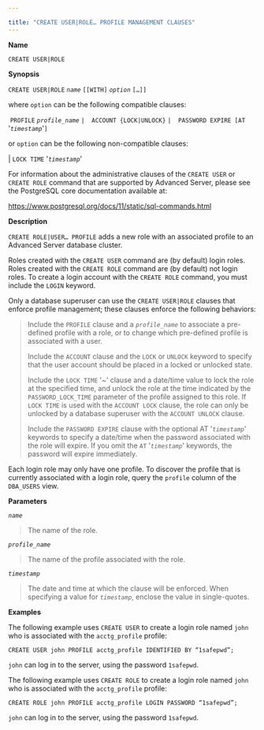 ---

title: "CREATE USER|ROLE… PROFILE MANAGEMENT CLAUSES"
---

<div id="create_userrole_profile_management_clauses"></div>

**Name**

`CREATE USER|ROLE`

**Synopsis**

`CREATE USER|ROLE` *`name`* `[[WITH]` *`option`* `[…]]`

where `option` can be the following compatible clauses:

​             `PROFILE` *`profile_name`*
​          `|  ACCOUNT {LOCK|UNLOCK}`
​          `|  PASSWORD EXPIRE [AT` '*`timestamp`*'`]`

or `option` can be the following non-compatible clauses:

  |  `LOCK TIME` '*`timestamp`*'



For information about the administrative clauses of the `CREATE USER` or `CREATE ROLE` command that are supported by Advanced Server, please see the PostgreSQL core documentation available at:

https://www.postgresql.org/docs/11/static/sql-commands.html

**Description**

`CREATE ROLE|USER… PROFILE` adds a new role with an associated profile to an Advanced Server database cluster.

Roles created with the `CREATE USER` command are (by default) login roles. Roles created with the `CREATE ROLE` command are (by default) not login roles. To create a login account with the `CREATE ROLE` command, you must include the `LOGIN` keyword.

Only a database superuser can use the `CREATE USER|ROLE` clauses that enforce profile management; these clauses enforce the following behaviors:

> Include the `PROFILE` clause and a *`profile_name`* to associate a pre-defined profile with a role, or to change which pre-defined profile is associated with a user.
>
> Include the `ACCOUNT` clause and the `LOCK` or `UNLOCK` keyword to specify that the user account should be placed in a locked or unlocked state.
>
> Include the `LOCK TIME` '*~*' clause and a date/time value to lock the role at the specified time, and unlock the role at the time indicated by the `PASSWORD_LOCK_TIME` parameter of the profile assigned to this role. If `LOCK TIME` is used with the `ACCOUNT LOCK` clause, the role can only be unlocked by a database superuser with the `ACCOUNT UNLOCK` clause.
>
> Include the `PASSWORD EXPIRE` clause with the optional AT '*`timestamp`*' keywords to specify a date/time when the password associated with the role will expire. If you omit the `AT` '*`timestamp`*' keywords, the password will expire immediately.

Each login role may only have one profile. To discover the profile that is currently associated with a login role, query the `profile` column of the `DBA_USERS` view.

**Parameters**

*`name`*

> The name of the role.

*`profile_name`*

> The name of the profile associated with the role.

*`timestamp`*

> The date and time at which the clause will be enforced. When specifying a value for *`timestamp`*, enclose the value in single-quotes.

**Examples**

The following example uses `CREATE USER` to create a login role named `john` who is associated with the `acctg_profile` profile:

```
CREATE USER john PROFILE acctg_profile IDENTIFIED BY “1safepwd”;
```

`john` can log in to the server, using the password `1safepwd`.

The following example uses `CREATE ROLE` to create a login role named `john` who is associated with the `acctg_profile` profile:

```
CREATE ROLE john PROFILE acctg_profile LOGIN PASSWORD “1safepwd”;
```

`john` can log in to the server, using the password `1safepwd`.